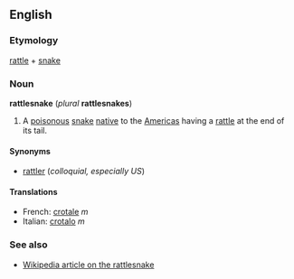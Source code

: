 ==English==
===Etymology===
[[rattle]] + [[snake]]

===Noun===
'''rattlesnake''' (''plural'' '''rattlesnakes''')

#A [[poisonous]] [[snake]] [[native]] to the [[Americas]] having a [[rattle]] at the end of its tail.

====Synonyms====
*[[rattler]] (''colloquial, especially US'')

====Translations====
*French: [[crotale]] ''m''
*Italian: [[crotalo]] ''m''

===See also===
*[[w:Rattlesnake|Wikipedia article on the rattlesnake]]